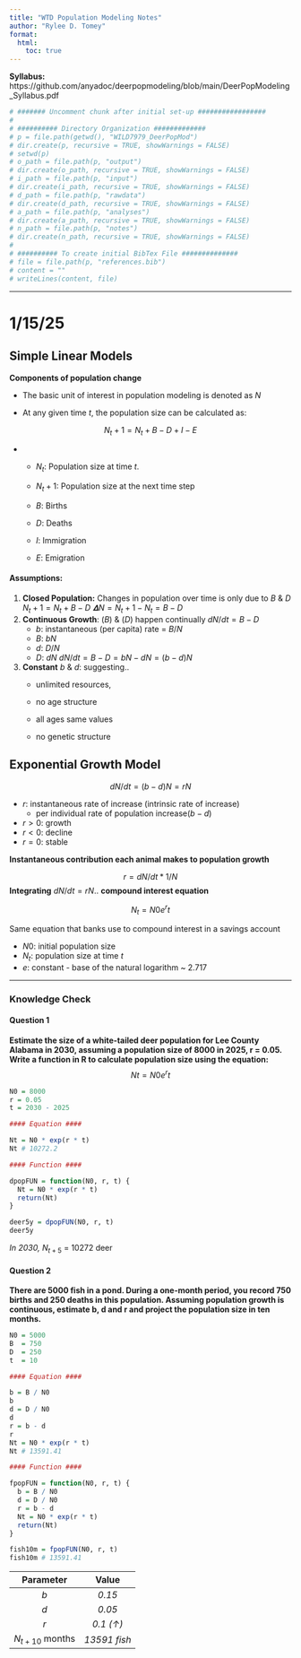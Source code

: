 ```yaml
---
title: "WTD Population Modeling Notes"
author: "Rylee D. Tomey"
format: 
  html:
    toc: true
---
```


**Syllabus:** https://github.com/anyadoc/deerpopmodeling/blob/main/DeerPopModeling_Syllabus.pdf

```r

# ####### Uncomment chunk after initial set-up #################
# 
# ########## Directory Organization #############
# p = file.path(getwd(), "WILD7979_DeerPopMod")
# dir.create(p, recursive = TRUE, showWarnings = FALSE) 
# setwd(p)
# o_path = file.path(p, "output")
# dir.create(o_path, recursive = TRUE, showWarnings = FALSE)
# i_path = file.path(p, "input")
# dir.create(i_path, recursive = TRUE, showWarnings = FALSE)
# d_path = file.path(p, "rawdata")
# dir.create(d_path, recursive = TRUE, showWarnings = FALSE)
# a_path = file.path(p, "analyses")
# dir.create(a_path, recursive = TRUE, showWarnings = FALSE) 
# n_path = file.path(p, "notes")
# dir.create(n_path, recursive = TRUE, showWarnings = FALSE) 
# 
# ########## To create initial BibTex File ##############
# file = file.path(p, "references.bib")
# content = ""
# writeLines(content, file)

```

------------------------------------------------------------------------

# 1/15/25

## **Simple Linear Models**

**Components of population change**

-   The basic unit of interest in population modeling is denoted as $N$

-   At any given time $t$, the population size can be calculated as:

$$
N_t+1 = N_t + B - D + I - E
$$

-   

    -   $N_t$: Population size at time $t$.

    -   $N_t+1$: Population size at the next time step

    -   $B$: Births

    -   $D$: Deaths

    -   $I$: Immigration

    -   $E$: Emigration

#### **Assumptions**:

1.  **Closed Population:** Changes in population over time is only due to $B$ & $D$ $N_t+1 = N_t + B - D$ $𝚫N = N_t+1 - N_t = B - D$
2.  **Continuous Growth**: ($B$) & ($D$) happen continually $dN/dt = B - D$
    -   $b$: instantaneous (per capita) rate = $B/N$
    -   $B$: $bN$
    -   $d$: $D/N$
    -   $D$: $dN$ $dN/dt = B - D = bN - dN = (b-d)N$
3.  **Constant** $b$ & $d$: suggesting..
    -   unlimited resources,

    -   no age structure

    -   all ages same values

    -   no genetic structure

## **Exponential Growth Model**

$$
dN/dt = (b-d)N = rN
$$

-   $r$: instantaneous rate of increase (intrinsic rate of increase)
    -   per individual rate of population increase($b - d$)
-   $r > 0$: growth
-   $r < 0$: decline
-   $r = 0$: stable

**Instantaneous contribution each animal makes to population growth**

$$
r = dN/dt * 1/N 
$$ **Integrating** $dN/dt = rN$.. **compound interest equation**

$$
N_t = N0e^rt
$$

Same equation that banks use to compound interest in a savings account

-   $N0$: initial population size
-   $N_t$: population size at time $t$
-   $e$: constant - base of the natural logarithm \~ 2.717

------------------------------------------------------------------------

### **Knowledge Check**

#### Question 1

**Estimate the size of a white-tailed deer population for Lee County Alabama in 2030, assuming a population size of 8000 in 2025, r = 0.05. Write a function in R to calculate population size using the equation:** $$Nt = N0 e^rt$$

```r

N0 = 8000
r = 0.05
t = 2030 - 2025

#### Equation ####

Nt = N0 * exp(r * t)  
Nt # 10272.2

#### Function ####

dpopFUN = function(N0, r, t) {
  Nt = N0 * exp(r * t)
  return(Nt)
}

deer5y = dpopFUN(N0, r, t)
deer5y

```

*In 2030,* $N_{t+5}$ = 10272 deer

#### Question 2

**There are 5000 fish in a pond. During a one-month period, you record 750 births and 250 deaths in this population. Assuming population growth is continuous, estimate b, d and r and project the population size in ten months.**

```r

N0 = 5000 
B  = 750  
D  = 250  
t  = 10   

#### Equation ####

b = B / N0 
b
d = D / N0 
d
r = b - d    
r
Nt = N0 * exp(r * t)
Nt # 13591.41

#### Function ####

fpopFUN = function(N0, r, t) {
  b = B / N0
  d = D / N0
  r = b - d
  Nt = N0 * exp(r * t)
  return(Nt)
}

fish10m = fpopFUN(N0, r, t)
fish10m # 13591.41

```

|     Parameter     |    Value     |
|:-----------------:|:------------:|
|        $b$        |    *0.15*    |
|        $d$        |    *0.05*    |
|        $r$        |  *0.1 (↑)*   |
| $N_{t+10}$ months | *13591 fish* |
